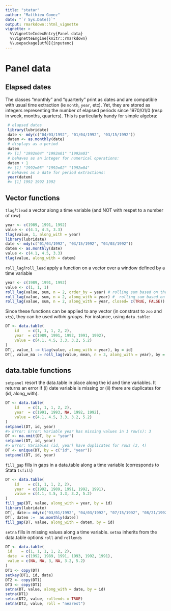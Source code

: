 ```yaml
---
title: "statar"
author: "Matthieu Gomez"
date: "`r Sys.Date()`"
output: rmarkdown::html_vignette
vignette: >
  %\VignetteIndexEntry{Panel data}
  %\VignetteEngine{knitr::rmarkdown}
  %\usepackage[utf8]{inputenc}
---
```




# Panel data


## Elapsed dates

The classes "monthly" and "quarterly"  print as dates and are compatible with usual time extraction (ie `month`, `year`, etc). Yet, they are stored as integers representing the number of elapsed periods since 1970/01/0 (resp in week, months, quarters). This is particularly handy for simple algebra:

```R
 # elapsed dates
 library(lubridate)
 date <- mdy(c("04/03/1992", "01/04/1992", "03/15/1992"))  
 datem <- as.monthly(date)
 # displays as a period
 datem
 #> [1] "1992m04" "1992m01" "1992m03"
 # behaves as an integer for numerical operations:
 datem + 1
 #> [1] "1992m05" "1992m02" "1992m04"
 # behaves as a date for period extractions:
 year(datem)
 #> [1] 1992 1992 1992
```


## Vector functions

`tlag`/`tlead` a vector along a time variable (and NOT with respet to a number of row)

```R
year <- c(1989, 1991, 1992)
value <- c(4.1, 4.5, 3.3)
tlag(value, 1, along_with = year)
library(lubridate)
date <- mdy(c("01/04/1992", "03/15/1992", "04/03/1992"))
datem <- as.monthly(date)
value <- c(4.1, 4.5, 3.3)
tlag(value, along_with = datem) 
```

`roll_lag`/`roll_lead` apply a function on a vector over a window defined by a time variable

```R
year <- c(1989, 1991, 1992)
value <- c(1, 1, 1)
roll_lag(value, sum, n = 2, order_by = year) # rolling sum based on the two previous rows
roll_lag(value, sum, n = 2, along_with = year) #  rolling sum based on dates in [year-2, year]
roll_lag(value, sum, n = 2, along_with = year, closed= c(TRUE, FALSE)) #  rolling sum based on dates in [year-2, year[
```


Since these functions can be applied to any vector (in constrast to `zoo` and `xts`), they can be used *within groups*. For instance, using `data.table`:


```R
DT <- data.table(
    id    = c(1, 1, 1, 2, 2),
    year  = c(1989, 1991, 1992, 1991, 1992),
    value = c(4.1, 4.5, 3.3, 3.2, 5.2)
)
DT[, value_l := tlag(value, along_with = year), by = id]
DT[, value_ma := roll_lag(value, mean, n = 3, along_with = year), by = id]
```


## data.table functions
`setpanel` resort the data.table in place along the id and time variables. It returns an error if (i)  date variable is missing or (ii) there are duplicates for (id, along_with).

```R
DT <- data.table(
    id    = c(1, 1, 1, 2, 2),
    year  = c(1991, 1993, NA, 1992, 1992),
    value = c(4.1, 4.5, 3.3, 3.2, 5.2)
)
setpanel(DT, id, year)
#> Error: Error: Variable year has missing values in 1 row(s): 3
DT <- na.omit(DT, by = "year")
setpanel(DT, id, year)
#> Error: Variables (id, year) have duplicates for rows (3, 4)
DT <- unique(DT, by = c("id", "year"))
setpanel(DT, id, year)
```

`fill_gap` fills in gaps in a data.table along a time variable (corresponds to Stata `tsfill`)

```R
DT <- data.table(
    id    = c(1, 1, 1, 2, 2),
    year  = c(1992, 1989, 1991, 1992, 1991),
    value = c(4.1, 4.5, 3.3, 3.2, 5.2)
)
fill_gap(DT, value, along_with = year, by = id)
library(lubridate)
DT[, date:= mdy(c("03/01/1992", "04/03/1992", "07/15/1992", "08/21/1992", "10/03/1992"))]
DT[, datem :=  as.monthly(date)]
fill_gap(DT, value, along_with = datem, by = id)
```

`setna` fills in missing values along a time variable. `setna` inherits from the data.table options `roll` and `rollends`

```R
DT <- data.table(
 id    = c(1, 1, 1, 1, 2, 2),
 date  = c(1992, 1989, 1991, 1993, 1992, 1991),
 value = c(NA, NA, 3, NA, 3.2, 5.2)
)
DT1 <- copy(DT)
setkey(DT1, id, date)
DT2 <- copy(DT1)
DT3 <- copy(DT1)
setna(DT, value, along_with = date, by = id)
setna(DT1)
setna(DT2, value, rollends = TRUE)
setna(DT3, value, roll = "nearest")
```








